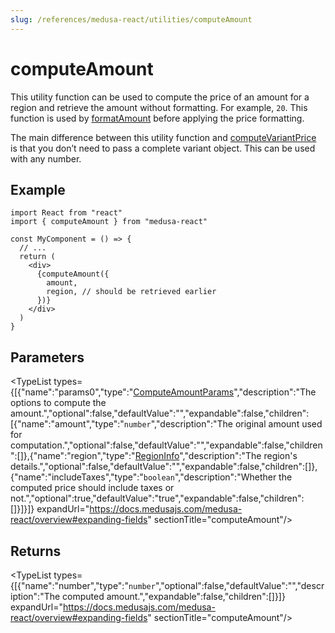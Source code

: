 ```yaml
---
slug: /references/medusa-react/utilities/computeAmount
---
```



# computeAmount

This utility function can be used to compute the price of an amount for a region and retrieve the amount without formatting. For example, `20`.
This function is used by [formatAmount](../medusa_react.Utilities.formatAmount/page.mdx) before applying the price formatting.

The main difference between this utility function and [computeVariantPrice](../medusa_react.Utilities.computeVariantPrice/page.mdx) is that you don’t need to pass a complete variant object. This can be used with any number.

## Example

```tsx title="src/MyComponent.ts"
import React from "react"
import { computeAmount } from "medusa-react"

const MyComponent = () => {
  // ...
  return (
    <div>
      {computeAmount({
        amount,
        region, // should be retrieved earlier
      })}
    </div>
  )
}
```

## Parameters

<TypeList types={[{"name":"params0","type":"[ComputeAmountParams](../../../types/medusa_react.ComputeAmountParams/page.mdx)","description":"The options to compute the amount.","optional":false,"defaultValue":"","expandable":false,"children":[{"name":"amount","type":"`number`","description":"The original amount used for computation.","optional":false,"defaultValue":"","expandable":false,"children":[]},{"name":"region","type":"[RegionInfo](../../../types/medusa_react.RegionInfo/page.mdx)","description":"The region's details.","optional":false,"defaultValue":"","expandable":false,"children":[]},{"name":"includeTaxes","type":"`boolean`","description":"Whether the computed price should include taxes or not.","optional":true,"defaultValue":"true","expandable":false,"children":[]}]}]} expandUrl="https://docs.medusajs.com/medusa-react/overview#expanding-fields" sectionTitle="computeAmount"/>

## Returns

<TypeList types={[{"name":"number","type":"`number`","optional":false,"defaultValue":"","description":"The computed amount.","expandable":false,"children":[]}]} expandUrl="https://docs.medusajs.com/medusa-react/overview#expanding-fields" sectionTitle="computeAmount"/>
